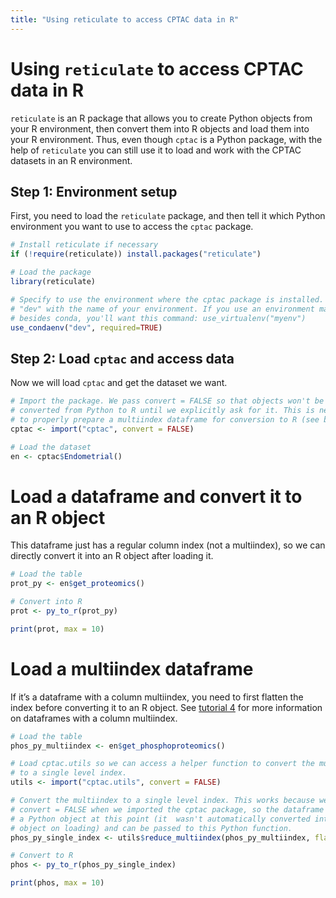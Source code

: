 ```yaml
---
title: "Using reticulate to access CPTAC data in R"
---
```


# Using `reticulate` to access CPTAC data in R

`reticulate` is an R package that allows you to create Python objects from your R environment, then convert them into R objects and load them into your R environment. Thus, even though `cptac` is a Python package, with the help of `reticulate` you can still use it to load and work with the CPTAC datasets in an R environment.

## Step 1: Environment setup
First, you need to load the `reticulate` package, and then tell it which Python environment you want to use to access the `cptac` package.

```r
# Install reticulate if necessary
if (!require(reticulate)) install.packages("reticulate")

# Load the package
library(reticulate)

# Specify to use the environment where the cptac package is installed. Replace 
# "dev" with the name of your environment. If you use an environment manager 
# besides conda, you'll want this command: use_virtualenv("myenv")
use_condaenv("dev", required=TRUE)
```

## Step 2: Load `cptac` and access data
Now we will load `cptac` and get the dataset we want.

```r
# Import the package. We pass convert = FALSE so that objects won't be 
# converted from Python to R until we explicitly ask for it. This is necessary 
# to properly prepare a multiindex dataframe for conversion to R (see below).
cptac <- import("cptac", convert = FALSE) 

# Load the dataset
en <- cptac$Endometrial()
```

# Load a dataframe and convert it to an R object
This dataframe just has a regular column index (not a multiindex), so we can directly convert it into an R object after loading it.

```r
# Load the table
prot_py <- en$get_proteomics() 

# Convert into R
prot <- py_to_r(prot_py) 

print(prot, max = 10)
```

# Load a multiindex dataframe
If it's a dataframe with a column multiindex, you need to first flatten the index before converting it to an R object. See [tutorial 4](https://github.com/PayneLab/cptac/blob/master/docs/tutorial4_multiindex.ipynb) for more information on dataframes with a column multiindex.

```r
# Load the table
phos_py_multiindex <- en$get_phosphoproteomics()

# Load cptac.utils so we can access a helper function to convert the multiindex 
# to a single level index.
utils <- import("cptac.utils", convert = FALSE)

# Convert the multiindex to a single level index. This works because we passed 
# convert = FALSE when we imported the cptac package, so the dataframe is still
# a Python object at this point (it  wasn't automatically converted into an R 
# object on loading) and can be passed to this Python function.
phos_py_single_index <- utils$reduce_multiindex(phos_py_multiindex, flatten = TRUE) 

# Convert to R
phos <- py_to_r(phos_py_single_index) 

print(phos, max = 10)
```